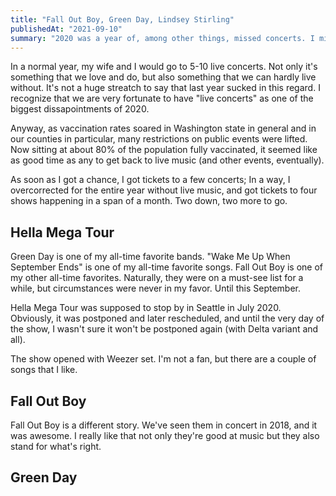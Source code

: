 ```yaml
---
title: "Fall Out Boy, Green Day, Lindsey Stirling"
publishedAt: "2021-09-10"
summary: "2020 was a year of, among other things, missed concerts. I missed live music so much that as soon as I got a chance to go to concerts again, I went nuts."
---
```


In a normal year, my wife and I would go to 5-10 live concerts. Not only it's something that we love and do, but also something that we can hardly live without. It's not a huge streatch to say that last year sucked in this regard. I recognize that we are very fortunate to have "live concerts" as one of the biggest dissapointments of 2020. 

Anyway, as vaccination rates soared in Washington state in general and in our counties in particular, many restrictions on public events were lifted. Now sitting at about 80% of the population fully vaccinated, it seemed like as good time as any to get back to live music (and other events, eventually).

As soon as I got a chance, I got tickets to a few concerts; In a way, I overcorrected for the entire year without live music, and got tickets to four shows happening in a span of a month. Two down, two more to go.

## Hella Mega Tour

Green Day is one of my all-time favorite bands. "Wake Me Up When September Ends" is one of my all-time favorite songs. Fall Out Boy is one of my other all-time favorites. Naturally, they were on a must-see list for a while, but circumstances were never in my favor. Until this September.

Hella Mega Tour was supposed to stop by in Seattle in July 2020. Obviously, it was postponed and later rescheduled, and until the very day of the show, I wasn't sure it won't be postponed again (with Delta variant and all). 

The show opened with Weezer set. I'm not a fan, but there are a couple of songs that I like. 

<ImageWithAlt alt="Weezer" path="concerts-sep21/concerts0001.jpeg" width='2899' height='1839' caption="Pork and beans" />

<ImageWithAlt alt="Weezer" path="concerts-sep21/concerts0004.jpeg" width='2899' height='1839' caption="Island in the sun"/>

<ImageWithAlt alt="Weezer" path="concerts-sep21/concerts0006.jpeg" width='2899' height='1839' caption="Africa"/>

<ImageWithAlt alt="Weezer" path="concerts-sep21/concerts0007.jpeg" width='2899' height='1839' />

## Fall Out Boy

Fall Out Boy is a different story. We've seen them in concert in 2018, and it was awesome. I really like that not only they're good at music but they also stand for what's right.

<ImageWithAlt alt="Fall Out Boy" path="concerts-sep21/6E043EFE-823F-4CC1-AAB7-BC1A889FF475_1_105_c.jpeg" width='2899' height='1839'  />

<ImageWithAlt alt="Fall Out Boy" path="concerts-sep21/concerts0021.jpeg" width='2899' height='1839' />

<ImageWithAlt alt="Fall Out Boy" path="concerts-sep21/concerts0019.jpeg" width='2899' height='1839' />
<ImageWithAlt alt="Fall Out Boy" path="concerts-sep21/concerts0023.jpeg" width='2899' height='1839' />
<ImageWithAlt alt="Fall Out Boy" path="concerts-sep21/concerts0024.jpeg" width='2899' height='1839' />

## Green Day

<ImageWithAlt alt="Fall Out Boy" path="concerts-sep21/concerts0026.jpeg" width='2899' height='1839' />
